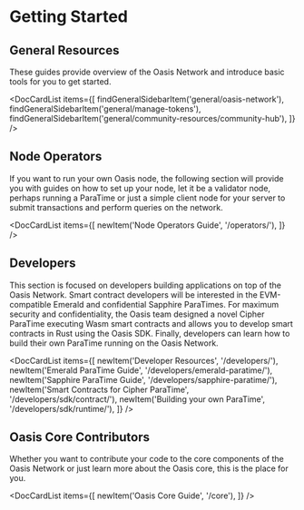 
# Getting Started

## General Resources

These guides provide overview of the Oasis Network and introduce basic tools
for you to get started.

<DocCardList items={[
    findGeneralSidebarItem('general/oasis-network'),
    findGeneralSidebarItem('general/manage-tokens'),
    findGeneralSidebarItem('general/community-resources/community-hub'),
]} />

## Node Operators

If you want to run your own Oasis node, the following section will provide you
with guides on how to set up your node, let it be a validator node, perhaps
running a ParaTime or just a simple client node for your server to submit
transactions and perform queries on the network.

<DocCardList items={[
    newItem('Node Operators Guide', '/operators/'),
]} />

## Developers

This section is focused on developers building applications on top of the Oasis
Network. Smart contract developers will be interested in the EVM-compatible
Emerald and confidential Sapphire ParaTimes. For maximum security and
confidentiality, the Oasis team designed a novel Cipher ParaTime executing Wasm
smart contracts and allows you to develop smart contracts in Rust using the
Oasis SDK. Finally, developers can learn how to build their own ParaTime
running on the Oasis Network.

<DocCardList items={[
    newItem('Developer Resources', '/developers/'),
    newItem('Emerald ParaTime Guide', '/developers/emerald-paratime/'),
    newItem('Sapphire ParaTime Guide', '/developers/sapphire-paratime/'),
    newItem('Smart Contracts for Cipher ParaTime', '/developers/sdk/contract/'),
    newItem('Building your own ParaTime', '/developers/sdk/runtime/'),
]} />

## Oasis Core Contributors

Whether you want to contribute your code to the core components of the Oasis
Network or just learn more about the Oasis core, this is the place for you.

<DocCardList items={[
    newItem('Oasis Core Guide', '/core'),
]} />

